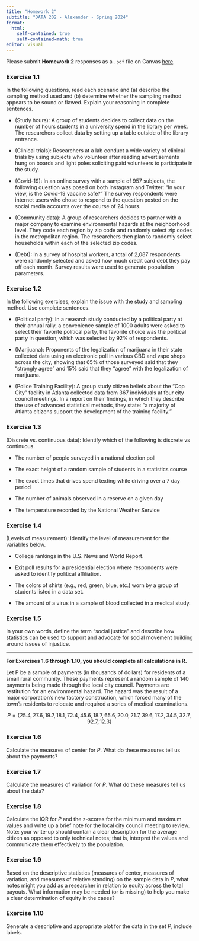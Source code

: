 ```yaml
---
title: "Homework 2"
subtitle: "DATA 202 - Alexander - Spring 2024"
format: 
  html: 
    self-contained: true
    self-contained-math: true
editor: visual
---
```


Please submit **Homework 2** responses as a `.pdf` file on Canvas [here](https://canvas.howard.edu/courses/46792).

### Exercise 1.1

In the following questions, read each scenario and (a) describe the sampling method used and (b) determine whether the sampling method appears to be sound or flawed. Explain your reasoning in complete sentences.

-   (Study hours): A group of students decides to collect data on the number of hours students in a university spend in the library per week. The researchers collect data by setting up a table outside of the library entrance.

-   (Clinical trials): Researchers at a lab conduct a wide variety of clinical trials by using subjects who volunteer after reading advertisements hung on boards and light poles soliciting paid volunteers to participate in the study.

-   (Covid-19): In an online survey with a sample of 957 subjects, the following question was posed on both Instagram and Twitter: "In your view, is the Covid-19 vaccine safe?" The survey respondents were internet users who chose to respond to the question posted on the social media accounts over the course of 24 hours.

-   (Community data): A group of researchers decides to partner with a major company to examine environmental hazards at the neighborhood level. They code each region by zip code and randomly select zip codes in the metropolitan region. The researchers then plan to randomly select households within each of the selected zip codes.

-   (Debt): In a survey of hospital workers, a total of 2,087 respondents were randomly selected and asked how much credit card debt they pay off each month. Survey results were used to generate population parameters.

### Exercise 1.2

In the following exercises, explain the issue with the study and sampling method. Use complete sentences.

-   (Political party): In a research study conducted by a political party at their annual rally, a convenience sample of 1000 adults were asked to select their favorite political party, the favorite choice was the political party in question, which was selected by 92% of respondents.

-   (Marijuana): Proponents of the legalization of marijuana in their state collected data using an electronic poll in various CBD and vape shops across the city, showing that 65% of those surveyed said that they "strongly agree" and 15% said that they "agree" with the legalization of marijuana.

-   (Police Training Facility): A group study citizen beliefs about the "Cop City" facility in Atlanta collected data from 367 individuals at four city council meetings. In a report on their findings, in which they describe the use of advanced statistical methods, they state: "a majority of Atlanta citizens support the development of the training facility."

### Exercise 1.3

(Discrete vs. continuous data): Identify which of the following is discrete vs continuous.

-   The number of people surveyed in a national election poll

-   The exact height of a random sample of students in a statistics course

-   The exact times that drives spend texting while driving over a 7 day period

-   The number of animals observed in a reserve on a given day

-   The temperature recorded by the National Weather Service

### Exercise 1.4

(Levels of measurement): Identify the level of measurement for the variables below.

-   College rankings in the U.S. News and World Report.

-   Exit poll results for a presidential election where respondents were asked to identify political affiliation.

-   The colors of shirts (e.g., red, green, blue, etc.) worn by a group of students listed in a data set.

-   The amount of a virus in a sample of blood collected in a medical study.

### Exercise 1.5

In your own words, define the term "social justice" and describe how statistics can be used to support and advocate for social movement building around issues of injustice.

------------------------------------------------------------------------

**For Exercises 1.6 through 1.10, you should complete all calculations in R.**

Let P be a sample of payments (in thousands of dollars) for residents of a small rural community. These payments represent a random sample of 140 payments being made through the local city council. Payments are restitution for an environmental hazard. The hazard was the result of a major corporation's new factory construction, which forced many of the town's residents to relocate and required a series of medical examinations.

$$ P = \{25.4, 27.6, 19.7, 18.1, 72.4, 45.6, 18.7, 65.6, 20.0, 21.7, 39.6, 17.2, 34.5, 32.7, 92.7, 12.3\} $$

### Exercise 1.6

Calculate the measures of center for $P$. What do these measures tell us about the payments?

### Exercise 1.7

Calculate the measures of variation for $P$. What do these measures tell us about the data?

### Exercise 1.8

Calculate the IQR for $P$ and the z-scores for the minimum and maximum values and write up a brief note for the local city council meeting to review. Note: your write-up should contain a clear description for the average citizen as opposed to only technical notes; that is, interpret the values and communicate them effectively to the population.

### Exercise 1.9

Based on the descriptive statistics (measures of center, measures of variation, and measures of relative standing) on the sample data in $P$, what notes might you add as a researcher in relation to equity across the total payouts. What information may be needed (or is missing) to help you make a clear determination of equity in the cases?

### Exercise 1.10

Generate a descriptive and appropriate plot for the data in the set $P$, include labels.

